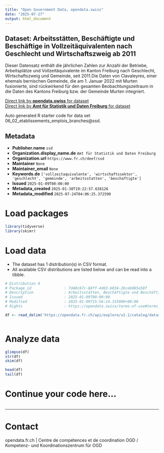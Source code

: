 ```yaml
---
title: "Open Government Data, opendata.swiss"
date: "2025-07-27"
output: html_document
---
```


## Dataset: Arbeitsstätten, Beschäftigte und Beschäftige in Vollzeitäquivalenten nach Geschlecht und Wirtschaftszweig ab 2011

Dieser Datensatz enthält die jährlichen Zahlen zur Anzahl der Betriebe, Arbeitsplätze und Vollzeitäquivalente im Kanton Freiburg nach Geschlecht, Wirtschaftszweig und Gemeinde, seit 2011.Die Daten von Clavaleyres, einer ehemals bernischen Gemeinde, die am 1. Januar 2022 mit Murten fusionierte, sind rückwirkend für den gesamten Beobachtungszeitraum in die Daten des Kantons Freiburg bzw. der Gemeinde Murten integriert.

[Direct link by **opendata.swiss** for dataset](https://opendata.swiss/de/dataset/arbeitsstatten-beschaftigte-und-beschaftige-in-vollzeitaquivalenten-nach-geschlecht-und-wi-2011)<br>
[Direct link by **Amt für Statistik und Daten Freiburg** for dataset](https://opendata.fr.ch/explore/dataset/06_02_etablissements_emplois_branches/)

Auto generated R starter code for data set 06_02_etablissements_emplois_branches@ssd.

## Metadata

- **Publisher.name** `ssd`
- **Organization.display_name.de** `Amt für Statistik und Daten Freiburg`
- **Organization.url** `https://www.fr.ch/deef/ssd`
- **Maintainer** `None`
- **Maintainer_email** `None`
- **Keywords.de** `['vollzeitaquivalente', 'wirtschaftssektor', 'geschlecht', 'gemeinde', 'arbeitsstatten', 'beschaftigte']`
- **Issued** `2025-01-09T00:00:00`
- **Metadata_created** `2025-01-30T19:22:57.638126`
- **Metadata_modified** `2025-07-24T04:06:25.372590`


# Load packages

```r

library(tidyverse)
library(skimr)

```

# Load data

-   The dataset has 1 distribution(s) in CSV format.
-   All available CSV distributions are listed below and can be read into a tibble.

```r

# Distribution 0
# Package_id               : 7d40c67c-88ff-4d63-b034-26ceb085e58f
# Description              : Arbeitsstätten, Beschäftigte und Beschäftige in Vollzeitäquivalenten nach Geschlecht und Wirtschaftszweig ab 2011 (csv)
# Issued                   : 2025-01-09T00:00:00
# Modified                 : 2025-01-09T15:56:14.315000+00:00
# Rights                   : https://opendata.swiss/terms-of-use#terms_by

df <- read_delim('https://opendata.fr.ch/api/explore/v2.1/catalog/datasets/06_02_etablissements_emplois_branches/exports/csv?use_labels=true')



```

# Analyze data

```r

glimpse(df)
str(df)
skim(df)

head(df)
tail(df)

```

# Continue your code here...

```r

```

------------------------------------------------------------------------

# Contact

opendata.fr.ch | Centre de compétences et de coordination OGD / Kompetenz- und Koordinationszentrum für OGD
